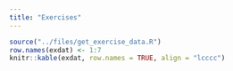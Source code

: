 ```yaml
---
title: "Exercises"
---
```




```r
source("../files/get_exercise_data.R")
row.names(exdat) <- 1:7
knitr::kable(exdat, row.names = TRUE, align = "lcccc")
```

